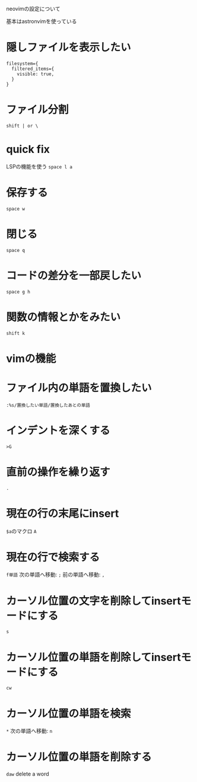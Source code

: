 neovimの設定について

基本はastronvimを使っている

# 隠しファイルを表示したい

```lua:title=neo-tree
filesystem={
  filtered_items={
    visible: true,
  }
}
```

# ファイル分割
`shift | or \`

# quick fix
LSPの機能を使う
`space l a`

# 保存する
`space w`

# 閉じる
`space q`

# コードの差分を一部戻したい
`space g h`

# 関数の情報とかをみたい
`shift k`

# vimの機能
# ファイル内の単語を置換したい
`:%s/置換したい単語/置換したあとの単語`

# インデントを深くする
`>G`

# 直前の操作を繰り返す
`.`

# 現在の行の末尾にinsert
`$a`のマクロ
`A`

# 現在の行で検索する
`f単語`
次の単語へ移動: `;`
前の単語へ移動: `,`

# カーソル位置の文字を削除してinsertモードにする
`s`

# カーソル位置の単語を削除してinsertモードにする
`cw`

# カーソル位置の単語を検索
`*`
次の単語へ移動: `n`

# カーソル位置の単語を削除する
`daw` delete a word
